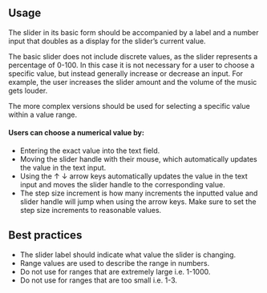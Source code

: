 ## Usage

The slider in its basic form should be accompanied by a label and a number input that doubles as a display for the slider’s current value.

The basic slider does not include discrete values, as the slider represents a percentage of 0-100. In this case it is not necessary for a user to choose a specific value, but instead generally increase or decrease an input. For example, the user increases the slider amount and the volume of the music gets louder.

The more complex versions should be used for selecting a specific value within a value range.

#### Users can choose a numerical value by:

- Entering the exact value into the text field.
- Moving the slider handle with their mouse, which automatically updates the value in the text input.
- Using the ↑ ↓ arrow keys automatically updates the value in the text input and moves the slider handle to the corresponding value.
- The step size increment is how many increments the inputted value and slider handle will jump when using the arrow keys. Make sure to set the step size increments to reasonable values.

## Best practices

- The slider label should indicate what value the slider is changing.
- Range values are used to describe the range in numbers.
- Do not use for ranges that are extremely large i.e. 1-1000.
- Do not use for ranges that are too small i.e. 1-3.
